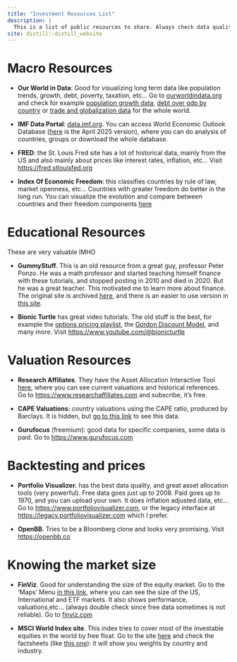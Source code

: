 ```yaml
---
title: "Investment Resources List"
description: |
  This is a list of public resources to share. Always check data quality, specially for free stuff.
site: distill::distill_website
---
```


# Macro Resources

-   **Our World in Data**: Good for visualizing long term data like population trends, growth, debt, poverty, taxation, etc... Go to [ourworldindata.org](https://ourworldindata.org) and check for example [population growth data](https://ourworldindata.org/population-growth), [debt over gdp by country](https://ourworldindata.org/grapher/gross-public-sector-debt-as-a-proportion-of-gdp) or [trade and globalization data](https://ourworldindata.org/trade-and-globalization) for the whole world.

-   **IMF Data Portal**: [data.imf.org](https://www.imf.org/en/Data). You can access World Economic Outlook Database ([here](https://www.imf.org/en/Publications/WEO/weo-database/2025/april) is the April 2025 version), where you can do analysis of countries, groups or download the whole database.

-   **FRED**: the St. Louis Fred site has a lot of historical data, mainly from the US and also mainly about prices like interest rates, inflation, etc... Visit <https://fred.stlouisfed.org>

-   **Index Of Economic Freedom**: this classifies countries by rule of law, market openness, etc... Countries with greater freedom do better in the long run. You can visualize the evolution and compare between countries and their freedom components [here](https://www.heritage.org/index/pages/dataviz)

# Educational Resources

These are very valuable IMHO

-   **GummyStuff**. This is an old resource from a great guy, professor Peter Ponzo. He was a math professor and started teaching himself finance with these tutorials, and stopped posting in 2010 and died in 2020. But he was a great teacher. This motivated me to learn more about finance. The original site is archived [here](https://www.gummystuff.org), and there is an easier to use version in [this site](https://www.financialwisdomforum.org/gummy-stuff-tutorials/).

-   **Bionic Turtle** has great video tutorials. The old stuff is the best, for example the [options pricing playlist](https://www.youtube.com/watch?v=FBVo8l1WgTg&list=PL4108D90CA93915EB), the [Gordon Discount Model](https://www.youtube.com/watch?v=cN-sVL7OWcY), and many more. Visit [https://www.youtube.com/\@bionicturtle](https://www.youtube.com/@bionicturtle){.uri}

# Valuation Resources

-   **Research Affiliates**. They have the Asset Allocation Interactive Tool [here](https://interactive.researchaffiliates.com/asset-allocation), where you can see current valuations and historical references. Go to <https://www.researchaffiliates.com> and subscribe, it's free.

-   **CAPE Valuations:** country valuations using the CAPE ratio, produced by Barclays. It is hidden, but [go to this link](https://indices.cib.barclays/IM/21/en/indices/static/historic-cape.app) to see this data.

-   **Gurufocus** (freemium): good data for specific companies, some data is paid. Go to <https://www.gurufocus.com>

# Backtesting and prices

-   **Portfolio Visualizer.** has the best data quality, and great asset allocation tools (very powerful). Free data goes just up to 2008. Paid goes up to 1970, and you can upload your own. It does inflation adjusted data, etc... Go to <https://www.portfoliovisualizer.com>, or the legacy interface at <https://legacy.portfoliovisualizer.com> which I prefer.

-   **OpenBB**. Tries to be a Bloomberg clone and looks very promising. Visit <https://openbb.co>

# Knowing the market size

-   **FinViz**. Good for understanding the size of the equity market. Go to the 'Maps' Menu [in this link](https://finviz.com/map.ashx), where you can see the size of the US, International and ETF markets. It also shows performance, valuations,etc... (always double check since free data sometimes is not reliable). Go to [finviz.com](https://finviz.com/map.ashx)

-   **MSCI World Index site**. This index tries to cover most of the investable equities in the world by free float. Go to the site [here](https://www.msci.com/indexes/index/990100) and check the factsheets (like [this one](https://www.msci.com/documents/10199/178e6643-6ae6-47b9-82be-e1fc565ededb)): it will show you weights by country and industry.

# 
